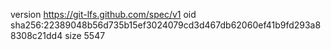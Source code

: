 version https://git-lfs.github.com/spec/v1
oid sha256:22389048b56d735b15ef3024079cd3d467db62060ef41b9fd293a88308c21dd4
size 5547

